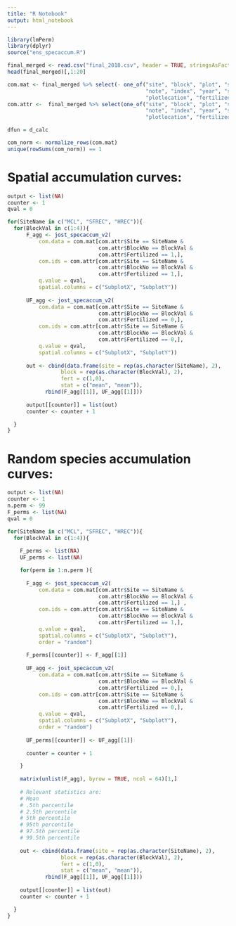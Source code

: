 ```yaml
---
title: "R Notebook"
output: html_notebook
---
```

```r
library(lmPerm)
library(dplyr)
source("ens_specaccum.R")

final_merged <- read.csv("final_2018.csv", header = TRUE, stringsAsFactors = FALSE)
head(final_merged)[,1:20]

com.mat <- final_merged %>% select(- one_of("site", "block", "plot", "subplot", "x", "y", 
                                            "note", "index", "year", "sitename", "dateestablished", 
                                            "plotlocation", "fertilized", "X"))
com.attr <-  final_merged %>% select(one_of("site", "block", "plot", "subplot", "x", "y", 
                                            "note", "index", "year", "sitename", "dateestablished", 
                                            "plotlocation", "fertilized"))

dfun = d_calc

com_norm <- normalize_rows(com.mat)
unique(rowSums(com_norm)) == 1
```

# Spatial accumulation curves:

```r

output <- list(NA)
counter <- 1
qval = 0

for(SiteName in c("MCL", "SFREC", "HREC")){
  for(BlockVal in c(1:4)){
      F_agg <- jost_specaccum_v2(
          com.data = com.mat[com.attr$Site == SiteName &
                             com.attr$BlockNo == BlockVal &
                             com.attr$Fertilized == 1,],
          com.ids = com.attr[com.attr$Site == SiteName &
                             com.attr$BlockNo == BlockVal &
                             com.attr$Fertilized == 1,],
          q.value = qval,
          spatial.columns = c("SubplotX", "SubplotY"))
  
      UF_agg <- jost_specaccum_v2(
          com.data = com.mat[com.attr$Site == SiteName &
                             com.attr$BlockNo == BlockVal &
                             com.attr$Fertilized == 0,],
          com.ids = com.attr[com.attr$Site == SiteName &
                             com.attr$BlockNo == BlockVal &
                             com.attr$Fertilized == 0,],
          q.value = qval,
          spatial.columns = c("SubplotX", "SubplotY"))
      
      out <- cbind(data.frame(site = rep(as.character(SiteName), 2),
                 block = rep(as.character(BlockVal), 2),
                 fert = c(1,0),
                 stat = c("mean", "mean")),
            rbind(F_agg[[1]], UF_agg[[1]]))
      
      output[[counter]] = list(out)
      counter <- counter + 1

  }
}

```

# Random species accumulation curves:

```r

output <- list(NA)
counter <- 1
n.perm <- 99
F_perms <- list(NA)
qval = 0

for(SiteName in c("MCL", "SFREC", "HREC")){
  for(BlockVal in c(1:4)){
    
    F_perms <- list(NA)
    UF_perms <- list(NA)

    for(perm in 1:n.perm ){
      
      F_agg <- jost_specaccum_v2(
          com.data = com.mat[com.attr$Site == SiteName &
                             com.attr$BlockNo == BlockVal &
                             com.attr$Fertilized == 1,] ,
          com.ids = com.attr[com.attr$Site == SiteName &
                             com.attr$BlockNo == BlockVal &
                             com.attr$Fertilized == 1,],
          q.value = qval,
          spatial.columns = c("SubplotX", "SubplotY"),
          order = "random")
      
      F_perms[[counter]] <- F_agg[[1]]
    
      UF_agg <- jost_specaccum_v2(
          com.data = com.mat[com.attr$Site == SiteName &
                             com.attr$BlockNo == BlockVal &
                             com.attr$Fertilized == 0,],
          com.ids = com.attr[com.attr$Site == SiteName &
                             com.attr$BlockNo == BlockVal &
                             com.attr$Fertilized == 0,],
          q.value = qval,
          spatial.columns = c("SubplotX", "SubplotY"),
          order = "random")
      
      UF_perms[[counter]] <- UF_agg[[1]]
      
      counter = counter + 1

    }
    
    matrix(unlist(F_agg), byrow = TRUE, ncol = 64)[1,]
    
    # Relevant statistics are:
    # Mean
    # .5th percentile
    # 2.5th percentile
    # 5th percentile
    # 95th percentile
    # 97.5th percentile
    # 99.5th percentile
      
    out <- cbind(data.frame(site = rep(as.character(SiteName), 2),
                 block = rep(as.character(BlockVal), 2),
                 fert = c(1,0),
                 stat = c("mean", "mean")),
            rbind(F_agg[[1]], UF_agg[[1]]))
      
    output[[counter]] = list(out)
    counter <- counter + 1

  }
}

```